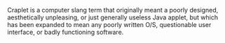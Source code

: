 Craplet is a computer slang term that originally meant a poorly designed, aesthetically unpleasing, or just generally useless Java applet, but which has been expanded to mean any poorly written O/S, questionable user interface, or badly functioning software.
{{vocabulary-stub}}{{computer-stub}}
{{Uncategorized|date=July 2007}}
{{Uncategorizedstub|date=July 2007}}